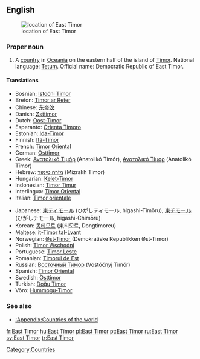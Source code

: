 {{wikipedia}}
==English==
[[Image:LocationEastTimor.svg|thumb|location of East Timor]]

===Proper noun===
{{en-proper noun|sg=[[East]] [[Timor]]}}

# A [[country]] in [[Oceania]] on the eastern half of the island of [[Timor]]. National language: [[Tetum]]. Official name: Democratic Republic of East Timor.

====Translations====
{{trans-top|Country in Oceania}}
*Bosnian: [[Istočni Timor]] {{m}}
*Breton: [[Timor ar Reter]]
*Chinese: [[东帝汶]]
*Danish: [[Østtimor]]
*Dutch: [[Oost-Timor]]
*Esperanto: [[Orienta Timoro]]
*Estonian: [[Ida-Timor]]
*Finnish: [[Itä-Timor]]
*French: [[Timor Oriental]]
*German: [[Osttimor]]
*Greek: [[Ανατολικό Τιμόρ]] (Anatolikó Timór), [[Ανατολικό Τίμορ]] (Anatolikó Tímor)
*Hebrew: [[מזרח טימור]] (Mizrakh Timor)
*Hungarian: [[Kelet-Timor]]
*Indonesian: [[Timor Timur]]
*Interlingua: [[Timor Oriental]]
*Italian: [[Timor orientale]]
{{trans-mid}}
*Japanese: [[東ティモール]] (ひがしティモール, higashi-Timōru), [[東チモール]] (ひがしチモール, higashi-Chimōru)
*Korean: [[동티모르]] (東티모르, Dongtimoreu)
*Maltese: it-[[Timor tal-Lvant]]
*Norwegian: [[Øst-Timor]] (Demokratiske Republikken Øst-Timor)
*Polish: [[Timor Wschodni]] {{m}}
*Portuguese: [[Timor Leste]]
*Romanian: [[Timorul de Est]] {{n}}
*Russian: [[Восточный Тимор]] (Vostóčnyj Timór) {{m}}
*Spanish: [[Timor Oriental]]
*Swedish: [[Östtimor]]
*Turkish: [[Doğu Timor]]
*Võro: [[Hummogu-Timor]]
{{trans-bottom}}

===See also===
*[[:Appendix:Countries of the world]]

[[Category:Countries]]

[[fr:East Timor]]
[[hu:East Timor]]
[[pl:East Timor]]
[[pt:East Timor]]
[[ru:East Timor]]
[[sv:East Timor]]
[[tr:East Timor]]